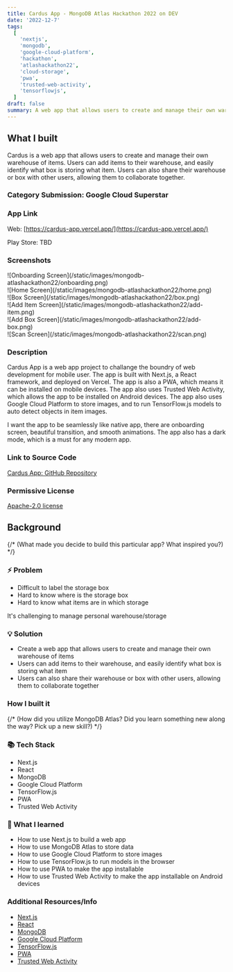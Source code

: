 ```yaml
---
title: Cardus App - MongoDB Atlas Hackathon 2022 on DEV
date: '2022-12-7'
tags:
  [
    'nextjs',
    'mongodb',
    'google-cloud-platform',
    'hackathon',
    'atlashackathon22',
    'cloud-storage',
    'pwa',
    'trusted-web-activity',
    'tensorflowjs',
  ]
draft: false
summary: A web app that allows users to create and manage their own warehouse of items.
---
```


## What I built

Cardus is a web app that allows users to create and manage their own warehouse of items. Users can add items to their warehouse, and easily identify what box is storing what item. Users can also share their warehouse or box with other users, allowing them to collaborate together.

### Category Submission: Google Cloud Superstar

### App Link

Web: [https://cardus-app.vercel.app/](https://cardus-app.vercel.app/)

Play Store: TBD

### Screenshots

<div className="flex flex-wrap -mx-2 overflow-hidden xl:-mx-2">
  <div className="my-1 px-2 w-1/2 overflow-hidden xl:my-1 xl:px-2 xl:w-1/2">
    ![Onboarding Screen](/static/images/mongodb-atlashackathon22/onboarding.png)
  </div>
  <div className="my-1 px-2 w-1/2 overflow-hidden xl:my-1 xl:px-2 xl:w-1/2">
    ![Home Screen](/static/images/mongodb-atlashackathon22/home.png)
  </div>
  <div className="my-1 px-2 w-1/2 overflow-hidden xl:my-1 xl:px-2 xl:w-1/2">
    ![Box Screen](/static/images/mongodb-atlashackathon22/box.png)
  </div>
  <div className="my-1 px-2 w-1/2 overflow-hidden xl:my-1 xl:px-2 xl:w-1/2">
    ![Add Item Screen](/static/images/mongodb-atlashackathon22/add-item.png)
  </div>
  <div className="my-1 px-2 w-1/2 overflow-hidden xl:my-1 xl:px-2 xl:w-1/2">
    ![Add Box Screen](/static/images/mongodb-atlashackathon22/add-box.png)
  </div>
  <div className="my-1 px-2 w-1/2 overflow-hidden xl:my-1 xl:px-2 xl:w-1/2">
    ![Scan Screen](/static/images/mongodb-atlashackathon22/scan.png)
  </div>
</div>

### Description

Cardus App is a web app project to challange the boundry of web development for mobile user. The app is built with Next.js, a React framework, and deployed on Vercel. The app is also a PWA, which means it can be installed on mobile devices. The app also uses Trusted Web Activity, which allows the app to be installed on Android devices. The app also uses Google Cloud Platform to store images, and to run TensorFlow.js models to auto detect objects in item images.

I want the app to be seamlessly like native app, there are onboarding screen, beautiful transition, and smooth animations. The app also has a dark mode, which is a must for any modern app.

### Link to Source Code

[Cardus App: GitHub Repository](https://github.com/ImBIOS/cardus-app)

### Permissive License

[Apache-2.0 license](https://github.com/ImBIOS/cardus-app/blob/master/LICENSE)

## Background

{/* (What made you decide to build this particular app? What inspired you?) */}

### ⚡ Problem

- Difficult to label the storage box
- Hard to know where is the storage box
- Hard to know what items are in which storage

It's challenging to manage personal warehouse/storage

### 💡 Solution

- Create a web app that allows users to create and manage their own warehouse of items
- Users can add items to their warehouse, and easily identify what box is storing what item
- Users can also share their warehouse or box with other users, allowing them to collaborate together

### How I built it

{/* (How did you utilize MongoDB Atlas? Did you learn something new along the way? Pick up a new skill?) */}

### 📚 Tech Stack

- Next.js
- React
- MongoDB
- Google Cloud Platform
- TensorFlow.js
- PWA
- Trusted Web Activity

### 📝 What I learned

- How to use Next.js to build a web app
- How to use MongoDB Atlas to store data
- How to use Google Cloud Platform to store images
- How to use TensorFlow.js to run models in the browser
- How to use PWA to make the app installable
- How to use Trusted Web Activity to make the app installable on Android devices

### Additional Resources/Info

- [Next.js](https://nextjs.org/)
- [React](https://reactjs.org/)
- [MongoDB](https://www.mongodb.com/)
- [Google Cloud Platform](https://cloud.google.com/)
- [TensorFlow.js](https://www.tensorflow.org/js)
- [PWA](https://web.dev/progressive-web-apps/)
- [Trusted Web Activity](https://developers.google.com/web/android/trusted-web-activity)
